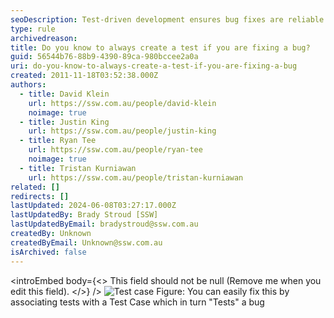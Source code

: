 ```yaml
---
seoDescription: Test-driven development ensures bug fixes are reliable and maintainable by creating a test case for every bug fix.
type: rule
archivedreason:
title: Do you know to always create a test if you are fixing a bug?
guid: 56544b76-88b9-4390-89ca-980bccee2a0a
uri: do-you-know-to-always-create-a-test-if-you-are-fixing-a-bug
created: 2011-11-18T03:52:38.000Z
authors:
  - title: David Klein
    url: https://ssw.com.au/people/david-klein
    noimage: true
  - title: Justin King
    url: https://ssw.com.au/people/justin-king
  - title: Ryan Tee
    url: https://ssw.com.au/people/ryan-tee
    noimage: true
  - title: Tristan Kurniawan
    url: https://ssw.com.au/people/tristan-kurniawan
related: []
redirects: []
lastUpdated: 2024-06-08T03:27:17.000Z
lastUpdatedBy: Brady Stroud [SSW]
lastUpdatedByEmail: bradystroud@ssw.com.au
createdBy: Unknown
createdByEmail: Unknown@ssw.com.au
isArchived: false
---
```


<introEmbed
  body={<>
This field should not be null (Remove me when you edit this field).
  </>}
/>
![Test case](/uploads/rules/do-you-know-to-always-create-a-test-if-you-are-fixing-a-bug/TestCase.jpg) Figure: You can easily fix this by associating tests with a Test Case which in turn "Tests" a bug
